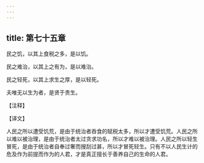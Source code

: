 ```yaml
---
---
---
```

title: 第七十五章
---

民之饥，以其上食税之多，是以饥。

民之难治，以其上之有为，是以难治。

民之轻死，以其上求生之厚，是以轻死。

夫唯无以生为者，是贤于贵生。

【注释】

【译文】

人民之所以遭受饥荒，是由于统治者吞食的赋税太多，所以才遭受饥荒。人民之所以难以被治理，是由于统治者太过贪求功名，所以才难以被治理。人民之所以轻生冒死，是由于统治者自奉过奢而搜刮过甚，所以才冒死轻生。只有不以人民生计的危及作为前提而作为的人君，才是真正擅长于善养自己的生命的人君。